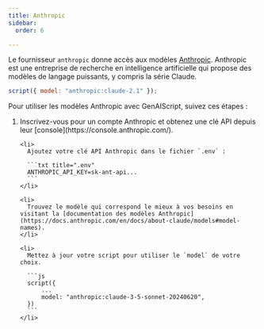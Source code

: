 ```yaml
---
title: Anthropic
sidebar:
  order: 6

---
```



Le fournisseur `anthropic` donne accès aux modèles [Anthropic](https://www.anthropic.com/). Anthropic est une entreprise de recherche en intelligence artificielle qui propose des modèles de langage puissants, y compris la série Claude.

```js "anthropic:"
script({ model: "anthropic:claude-2.1" });
```

Pour utiliser les modèles Anthropic avec GenAIScript, suivez ces étapes :

<Steps>
  <ol>
    <li>
      Inscrivez-vous pour un compte Anthropic et obtenez une clé API depuis leur [console](https://console.anthropic.com/).
    </li>

    <li>
      Ajoutez votre clé API Anthropic dans le fichier `.env` :

      ```txt title=".env"
      ANTHROPIC_API_KEY=sk-ant-api...
      ```
    </li>

    <li>
      Trouvez le modèle qui correspond le mieux à vos besoins en visitant la [documentation des modèles Anthropic](https://docs.anthropic.com/en/docs/about-claude/models#model-names).
    </li>

    <li>
      Mettez à jour votre script pour utiliser le `model` de votre choix.

      ```js
      script({
          ...
          model: "anthropic:claude-3-5-sonnet-20240620",
      })
      ```
    </li>
  </ol>
</Steps>

<LLMProviderFeatures provider="anthropic" />
